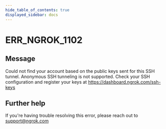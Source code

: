 ```yaml
---
hide_table_of_contents: true
displayed_sidebar: docs
---
```



# ERR_NGROK_1102

## Message

Could not find your account based on the public keys sent for this SSH tunnel. Anonymous SSH tunneling is not supported.
Check your SSH configuration and register your keys at https://dashboard.ngrok.com/ssh-keys

<ErrorDetails error="err_ngrok_1102" />

## Further help

If you're having trouble resolving this error, please reach out to [support@ngrok.com](mailto:support@ngrok.com?subject=Help%20with%20ERR_NGROK_1102)
